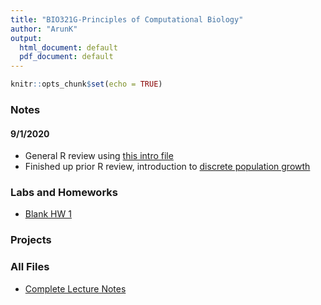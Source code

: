 ```yaml
---
title: "BIO321G-Principles of Computational Biology"
author: "ArunK"
output:
  html_document: default
  pdf_document: default
---
```


```r
knitr::opts_chunk$set(echo = TRUE)
```

### Notes

#### 9/1/2020
- General R review using [this intro file](C:/Users/arunk/Desktop/Site Rmd Repo/bio321g-1-introduction.Rmd)
- Finished up prior R review, introduction to [discrete population growth](C:/Users/arunk/documents/github/arun-krishnaraj.github.io/Rmd-Repo/bio321g-2-1-discrete-population-growth.Rmd)

### Labs and Homeworks
- [Blank HW 1](C:/Users/arunk/Desktop/Site Rmd Repo/hw_assignment_1.pdf)

### Projects

### All Files
- [Complete Lecture Notes](C:/Users/arunk/Desktop/Site Rmd Repo/bio321g-lecture-notes.pdf)